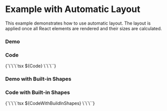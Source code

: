 
<Meta of={Stories} />

# Example with Automatic Layout

This example demonstrates how to use automatic layout. The layout is applied once all React elements are rendered and their sizes are calculated.

### Demo
<Canvas of={Stories.Default} />

### Code

<Markdown>
{`\`\`\`tsx
${Code}
\`\`\``}
</Markdown>

### Demo with Built-in Shapes
<Canvas of={Stories.WithBuildInShapes} />

### Code with Built-in Shapes
<Markdown>
{`\`\`\`tsx
${CodeWithBuildInShapes}
\`\`\``}
</Markdown>









